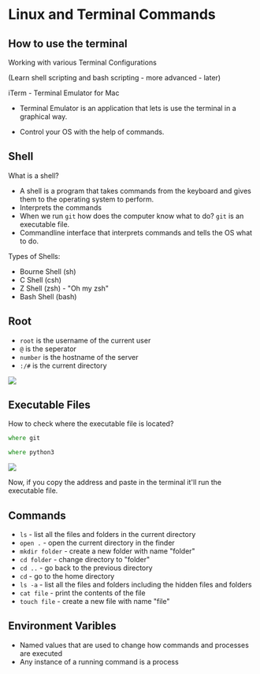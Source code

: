 # Linux and Terminal Commands

## How to use the terminal

Working with various Terminal Configurations

(Learn shell scripting and bash scripting - more advanced - later)

iTerm - Terminal Emulator for Mac
- Terminal Emulator is an application that lets is use the terminal in a graphical way.

- Control your OS with the help of commands.

## Shell

What is a shell?

- A shell is a program that takes commands from the keyboard and gives them to the operating system to perform.
- Interprets the commands
- When we run `git` how does the computer know what to do? `git` is an executable file.
- Commandline interface that interprets commands and tells the OS what to do.

Types of Shells:
- Bourne Shell (sh)
- C Shell (csh)
- Z Shell (zsh) - "Oh my zsh"
- Bash Shell (bash)

## Root

- `root` is the username of the current user
- `@` is the seperator
- `number` is the hostname of the server
- `:/#` is the current directory

<img src="./Assets/root.png">

## Executable Files

How to check where the executable file is located?

```zsh
where git
```
```zsh
where python3
```

<img src="./Assets/where-executable.png">

Now, if you copy the address and paste in the terminal it'll run the executable file.

## Commands

- `ls` - list all the files and folders in the current directory
- `open .` - open the current directory in the finder
- `mkdir folder` - create a new folder with name "folder"
- `cd folder` - change directory to "folder"
- `cd ..` - go back to the previous directory
- `cd` - go to the home directory
- `ls -a` - list all the files and folders including the hidden files and folders
-  `cat file` - print the contents of the file
- `touch file` - create a new file with name "file"

## Environment Varibles

- Named values that are used to change how commands and processes are executed
- Any instance of a running command is a process
